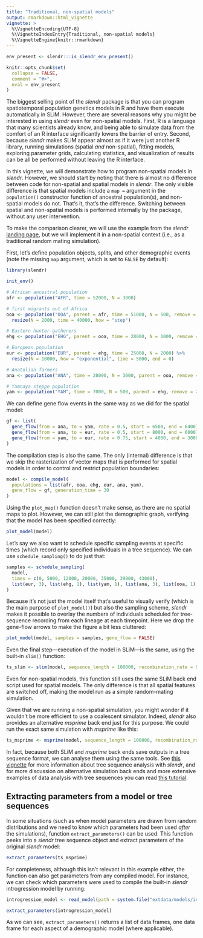 ```yaml
---
title: "Traditional, non-spatial models"
output: rmarkdown::html_vignette
vignette: >
  %\VignetteEncoding{UTF-8}
  %\VignetteIndexEntry{Traditional, non-spatial models}
  %\VignetteEngine{knitr::rmarkdown}
---
```


```r
env_present <- slendr:::is_slendr_env_present()

knitr::opts_chunk$set(
  collapse = FALSE,
  comment = "#>",
  eval = env_present
)
```

The biggest selling point of the *slendr* package is that you can program spatiotemporal population genetics models in R and have them execute automatically in SLiM. However, there are several reasons why you might be interested in using *slendr* even for non-spatial models. First, R is a language that many scientists already know, and being able to simulate data from the comfort of an R interface significantly lowers the barrier of entry. Second, because *slendr* makes SLiM appear almost as if it were just another R library, running simulations (spatial *and* non-spatial), fitting models, exploring parameter grids, calculating statistics, and visualization of results can be all be performed without leaving the R interface.

In this vignette, we will demonstrate how to program non-spatial models in *slendr*. However, we should start by noting that there is almost no difference between code for non-spatial and spatial models in *slendr*. The only visible difference is that spatial models include a `map =` argument in the `population()` constructor function of ancestral population(s), and non-spatial models do not. That's it, that's the difference. Switching between spatial and non-spatial models is performed internally by the package, without any user intervention.

To make the comparison clearer, we will use the example from the *slendr* [landing page](https://github.com/bodkan/slendr), but we will implement it in a non-spatial context (i.e., as a traditional random mating simulation).

First, let's define population objects, splits, and other demographic events (note the missing `map` argument, which is set to `FALSE` by default):

```r
library(slendr)

init_env()

# African ancestral population
afr <- population("AFR", time = 52000, N = 3000)

# first migrants out of Africa
ooa <- population("OOA", parent = afr, time = 51000, N = 500, remove = 25000) %>%
  resize(N = 2000, time = 40000, how = "step")

# Eastern hunter-gatherers
ehg <- population("EHG", parent = ooa, time = 28000, N = 1000, remove = 6000)

# European population
eur <- population("EUR", parent = ehg, time = 25000, N = 2000) %>%
  resize(N = 10000, how = "exponential", time = 5000, end = 0)

# Anatolian farmers
ana <- population("ANA", time = 28000, N = 3000, parent = ooa, remove = 4000)

# Yamnaya steppe population
yam <- population("YAM", time = 7000, N = 500, parent = ehg, remove = 2500)
```

We can define gene flow events in the same way as we did for the spatial model:

```r
gf <- list(
  gene_flow(from = ana, to = yam, rate = 0.5, start = 6500, end = 6400),
  gene_flow(from = ana, to = eur, rate = 0.5, start = 8000, end = 6000),
  gene_flow(from = yam, to = eur, rate = 0.75, start = 4000, end = 3000)
)
```

The compilation step is also the same. The only (internal) difference is that we skip the rasterization of vector maps that is performed for spatial models in order to control and restrict population boundaries:

```r
model <- compile_model(
  populations = list(afr, ooa, ehg, eur, ana, yam),
  gene_flow = gf, generation_time = 30
)
```

Using the `plot_map()` function doesn't make sense, as there are no spatial maps to plot. However, we can still plot the demographic graph, verifying that the model has been specified correctly:

```r
plot_model(model)
```

Let's say we also want to schedule specific sampling events at specific times (which record only specified individuals in a tree sequence). We can use `schedule_sampling()` to do just that:

```r
samples <- schedule_sampling(
  model,
  times = c(0, 5000, 12000, 20000, 35000, 39000, 43000),
  list(eur, 3), list(ehg, 1), list(yam, 1), list(ana, 3), list(ooa, 1), list(afr, 1)
)
```

Because it's not just the model itself that's useful to visually verify (which is the main purpose of `plot_model()`) but also the sampling scheme, _slendr_ makes it possible to overlay the numbers of individuals scheduled for tree-sequence recording from each lineage at each timepoint. Here we drop the gene-flow arrows to make the figure a bit less cluttered:

```r
plot_model(model, samples = samples, gene_flow = FALSE)
```

Even the final step---execution of the model in SLiM---is the same, using the built-in `slim()` function:

```r
ts_slim <- slim(model, sequence_length = 100000, recombination_rate = 0)
```

Even for non-spatial models, this function still uses the same SLiM back end script used for spatial models. The only difference is that all spatial features are switched off, making the model run as a simple random-mating simulation.

Given that we are running a non-spatial simulation, you might wonder if it wouldn't be more efficient to use a coalescent simulator. Indeed, *slendr* also provides an alternative *msprime* back end just for this purpose. We could run the exact same simulation with *msprime* like this:

```r
ts_msprime <- msprime(model, sequence_length = 100000, recombination_rate = 0)
```

In fact, because both SLiM and *msprime* back ends save outputs in a tree sequence format, we can analyse them using the same tools. See [this vignette](vignette-05-tree-sequences.html) for more information about tree sequence analysis with *slendr*, and for more discussion on alternative simulation back ends and more extensive examples of data analysis with tree sequences you can read [this tutorial](vignette-07-backends.html).

## Extracting parameters from a model or tree sequences

In some situations (such as when model parameters are drawn from random distributions and we need to know which parameters had been used _after_ the simulations), function `extract_parameters()` can be used. This function peeks into a _slendr_ tree sequence object and extract parameters of the original _slendr_ model:

```r
extract_parameters(ts_msprime)
```

For completeness, although this isn't relevant in this example either, the function can also get parameters from any compiled model. For instance, we can check which parameters were used to compile the built-in _slendr_ introgression model by running:

```r
introgression_model <- read_model(path = system.file("extdata/models/introgression", package = "slendr"))

extract_parameters(introgression_model)
```

As we can see, `extract_parameters()` returns a list of data frames, one data frame for each aspect of a demographic model (where applicable).
